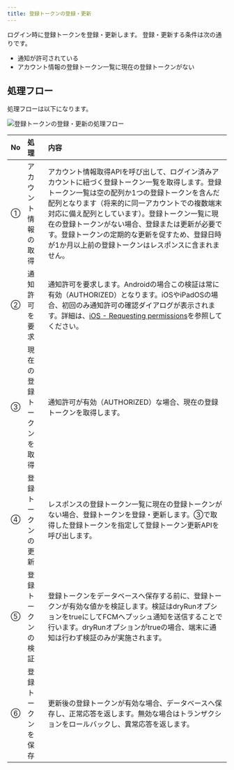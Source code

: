 ```yaml
---
title: 登録トークンの登録・更新
---
```


ログイン時に登録トークンを登録・更新します。
登録・更新する条件は次の通りです。

- 通知が許可されている
- アカウント情報の登録トークン一覧に現在の登録トークンがない

## 処理フロー

処理フローは以下になります。

![登録トークンの登録・更新の処理フロー](register-token.drawio.png)

| No | 処理 | 内容 |
|:--|:--|:--|
| ① | アカウント情報の取得 |  アカウント情報取得APIを呼び出して、ログイン済みアカウントに紐づく登録トークン一覧を取得します。登録トークン一覧は空の配列か1つの登録トークンを含んだ配列となります（将来的に同一アカウントでの複数端末対応に備え配列としています）。登録トークン一覧に現在の登録トークンがない場合、登録または更新が必要です。登録トークンの定期的な更新を促すため、登録日時が1か月以上前の登録トークンはレスポンスに含まれません。 |
| ② | 通知許可を要求 | 通知許可を要求します。Androidの場合この検証は常に有効（AUTHORIZED）となります。iOSやiPadOSの場合、初回のみ通知許可の確認ダイアログが表示されます。詳細は、[iOS - Requesting permissions](https://rnfirebase.io/messaging/usage#ios---requesting-permissions)を参照してください。|
| ③ | 現在の登録トークンを取得 | 通知許可が有効（AUTHORIZED）な場合、現在の登録トークンを取得します。 |
| ④ | 登録トークンの更新 | レスポンスの登録トークン一覧に現在の登録トークンがない場合、登録トークンを登録・更新します。③で取得した登録トークンを指定して登録トークン更新APIを呼び出します。 |
| ⑤ | 登録トークンの検証 | 登録トークンをデータベースへ保存する前に、登録トークンが有効な値かを検証します。検証はdryRunオプションをtrueにしてFCMへプッシュ通知を送信することで行います。dryRunオプションがtrueの場合、端末に通知は行わず検証のみが実施されます。 |
| ⑥ | 登録トークンを保存 | 更新後の登録トークンが有効な場合、データベースへ保存し、正常応答を返します。無効な場合はトランザクションをロールバックし、異常応答を返します。 |
